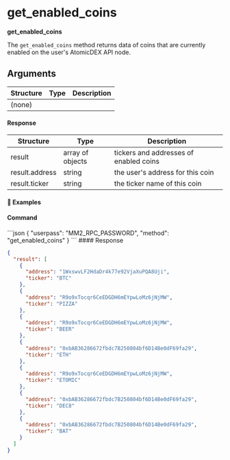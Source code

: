 
# get\_enabled\_coins

**get\_enabled\_coins**

The `get_enabled_coins` method returns data of coins that are currently enabled on the user's AtomicDEX API node.

## Arguments

| Structure | Type | Description |
| --------- | ---- | ----------- |
| (none)    |      |             |

#### Response

| Structure      | Type             | Description                            |
| -------------- | ---------------- | -------------------------------------- |
| result         | array of objects | tickers and addresses of enabled coins |
| result.address | string           | the user's address for this coin       |
| result.ticker  | string           | the ticker name of this coin           |

#### 📌 Examples

#### Command

<CodeGroup title="" tag="POST" label="get_enabled_coins" mm2MethodDecorate="true">
  ```json
  {
    "userpass": "MM2_RPC_PASSWORD",
    "method": "get_enabled_coins"
  }
  ```
</CodeGroup>

<CollapsibleSection expandedText="Hide Response" collapsedText="Show Response">
  #### Response

  ```json
  {
    "result": [
      {
        "address": "1WxswvLF2HdaDr4k77e92VjaXuPQA8Uji",
        "ticker": "BTC"
      },
      {
        "address": "R9o9xTocqr6CeEDGDH6mEYpwLoMz6jNjMW",
        "ticker": "PIZZA"
      },
      {
        "address": "R9o9xTocqr6CeEDGDH6mEYpwLoMz6jNjMW",
        "ticker": "BEER"
      },
      {
        "address": "0xbAB36286672fbdc7B250804bf6D14Be0dF69fa29",
        "ticker": "ETH"
      },
      {
        "address": "R9o9xTocqr6CeEDGDH6mEYpwLoMz6jNjMW",
        "ticker": "ETOMIC"
      },
      {
        "address": "0xbAB36286672fbdc7B250804bf6D14Be0dF69fa29",
        "ticker": "DEC8"
      },
      {
        "address": "0xbAB36286672fbdc7B250804bf6D14Be0dF69fa29",
        "ticker": "BAT"
      }
    ]
  }
  ```
</CollapsibleSection>
